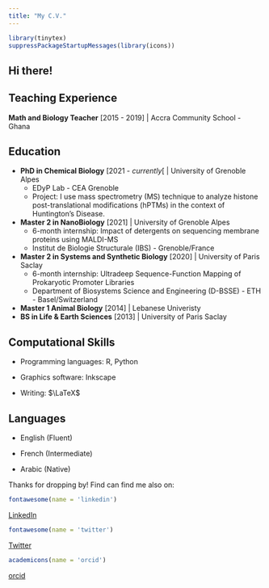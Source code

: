 ```yaml
---
title: "My C.V."
---
```


```r
library(tinytex)
suppressPackageStartupMessages(library(icons))

```

## Hi there!

## Teaching Experience

**Math and Biology Teacher** \[2015 - 2019\] \| Accra Community School - Ghana

## Education

-   **PhD in Chemical Biology** \[2021 - *currently*\[ \| University of Grenoble Alpes
    -   EDyP Lab - CEA Grenoble
    -   Project: I use mass spectrometry (MS) technique to analyze histone post-translational modifications (hPTMs) in the context of Huntington's Disease.
-   **Master 2 in NanoBiology** \[2021\] \| University of Grenoble Alpes
    -   6-month internship: Impact of detergents on sequencing membrane proteins using MALDI-MS
    -   Institut de Biologie Structurale (IBS) - Grenoble/France
-   **Master 2 in Systems and Synthetic Biology** \[2020\] \| University of Paris Saclay
    -   6-month internship: Ultradeep Sequence-Function Mapping of Prokaryotic Promoter Libraries
    -   Department of Biosystems Science and Engineering (D-BSSE) - ETH - Basel/Switzerland
-   **Master 1 Animal Biology** \[2014\] \| Lebanese Univeristy
-   **BS in Life & Earth Sciences** \[2013\] \| University of Paris Saclay

## Computational Skills

-   Programming languages: R, Python

-   Graphics software: Inkscape

-   Writing: $\LaTeX$

## Languages

-   English (Fluent)

-   French (Intermediate)

-   Arabic (Native)

Thanks for dropping by! Find can find me also on:

```r
fontawesome(name = 'linkedin')
```

[LinkedIn](https://www.linkedin.com/in/hijaziihassan/)

```r
fontawesome(name = 'twitter')
```

[Twitter](https://x.com/HassanHejazi)

```r
academicons(name = 'orcid')
```

[orcid](https://orcid.org/my-orcid?orcid=0000-0001-6408-1768)
